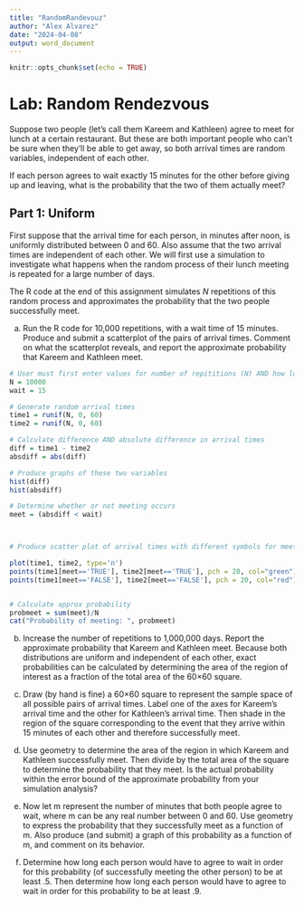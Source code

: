 ```yaml
---
title: "RandomRandevouz"
author: "Alex Alvarez"
date: "2024-04-08"
output: word_document
---
```


```r
knitr::opts_chunk$set(echo = TRUE)
```

# **Lab: Random Rendezvous**

Suppose two people (let’s call them Kareem and Kathleen) agree to meet for lunch at a certain restaurant. But these are both important people who can’t be sure when they’ll be able to get away, so both arrival times are random variables, independent of each other. 

If each person agrees to wait exactly 15 minutes for the other before giving up and leaving, what is the probability that the two of them actually meet?

## **Part 1: Uniform**

First suppose that the arrival time for each person, in minutes after noon, is uniformly distributed between 0 and 60. Also assume that the two arrival times are independent of each other. We will first use a simulation to investigate what happens when the random process of their lunch meeting is repeated for a large number of days.


The R code at the end of this assignment simulates $N$ repetitions of this random process and approximates the probability that the two people successfully meet.


a) Run the R code for 10,000 repetitions, with a wait time of 15 minutes. Produce and submit a scatterplot of the pairs of arrival times. Comment on what the scatterplot reveals, and report the approximate probability that Kareem and Kathleen meet.


```r
# User must first enter values for number of repititions (N) AND how long each person agrees to wait
N = 10000
wait = 15

# Generate random arrival times
time1 = runif(N, 0, 60)
time2 = runif(N, 0, 60)

# Calculate difference AND absolute difference in arrival times
diff = time1 - time2
absdiff = abs(diff)

# Produce graphs of these two variables
hist(diff)
hist(absdiff)

# Determine whether or not meeting occurs
meet = (absdiff < wait)



# Produce scatter plot of arrival times with different symbols for meet/don't meet

plot(time1, time2, type='n')
points(time1[meet=='TRUE'], time2[meet=='TRUE'], pch = 20, col="green")
points(time1[meet=='FALSE'], time2[meet=='FALSE'], pch = 20, col="red")


# Calculate approx probability
probmeet = sum(meet)/N
cat("Probability of meeting: ", probmeet)
```


b) Increase the number of repetitions to 1,000,000 days. Report the approximate probability that Kareem and Kathleen meet. Because both distributions are uniform and independent of each other, exact probabilities can be calculated by determining the area of the region of interest as a fraction of the total area of the 60×60 square.


c) Draw (by hand is fine) a 60×60 square to represent the sample space of all possible pairs of arrival times. Label one of the axes for Kareem’s arrival time and the other for Kathleen’s arrival time. Then shade in the region of the square corresponding to the event that they arrive within 15 minutes of each other and therefore successfully meet.


d) Use geometry to determine the area of the region in which Kareem and Kathleen successfully meet. Then divide by the total area of the square to determine the probability that they meet. Is the actual probability within the error bound of the approximate probability from your simulation analysis?


e) Now let m represent the number of minutes that both people agree to wait, where m can be any real number between 0 and 60. Use geometry to express the probability that they successfully meet as a function of m. Also produce (and submit) a graph of this probability as a function of m, and comment on its behavior.


f) Determine how long each person would have to agree to wait in order for this probability (of successfully meeting the other person) to be at least .5. Then determine how long each person would have to agree to wait in order for this probability to be at least .9.

